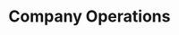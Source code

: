 ---
_template: top_category
type: top-category
title: Company Operations
uri: company-operations
index:
  - category: categories/company-operations/rules-to-successful-projects.mdx
  - category: categories/company-operations/rules-to-better-bench-management.mdx
  - category: categories/company-operations/rules-to-better-office-operations.mdx
  - category: categories/company-operations/rules-to-better-offices.mdx
  - category: categories/company-operations/rules-to-better-induction.mdx
  - category: categories/company-operations/rules-to-better-timesheets.mdx
  - category: categories/company-operations/rules-to-better-accounting.mdx
  - category: categories/company-operations/rules-to-better-crm.mdx
  - category: categories/company-operations/rules-to-better-crm-for-users.mdx
  - category: categories/company-operations/rules-to-better-crm-mail-merge.mdx
  - category: categories/company-operations/rules-to-better-personal-assistants-pa.mdx
  - category: categories/company-operations/rules-to-better-contractors.mdx
  - category: categories/company-operations/rules-to-better-recruiting.mdx
  - category: categories/company-operations/rules-to-better-business-management.mdx
  - category: categories/company-operations/rules-to-better-reporting-services.mdx
  - category: categories/company-operations/rules-to-better-power-bi.mdx
  - category: categories/company-operations/rules-to-better-business-intelligence.mdx
  - category: categories/company-operations/rules-to-better-search.mdx
  - category: categories/company-operations/rules-to-better-health-and-exercise-in-the-workplace.mdx
  - category: categories/company-operations/rules-to-better-travel.mdx
  - category: categories/company-operations/rules-to-better-research-and-development.mdx
  - category: categories/company-operations/rules-to-better-brainstorming.mdx
  - category: categories/company-operations/rules-to-better-remote-work.mdx

lastUpdated: 2024-04-26T02:00:03.000Z
lastUpdatedBy: Tiago Araújo [SSW]
lastUpdatedByEmail: tiagov8@gmail.com
created: 2024-03-06T09:25:01.000Z
createdBy: Jayden Alchin [SSW]
createdByEmail: 75593567+jaydenalchin@users.noreply.github.com
---